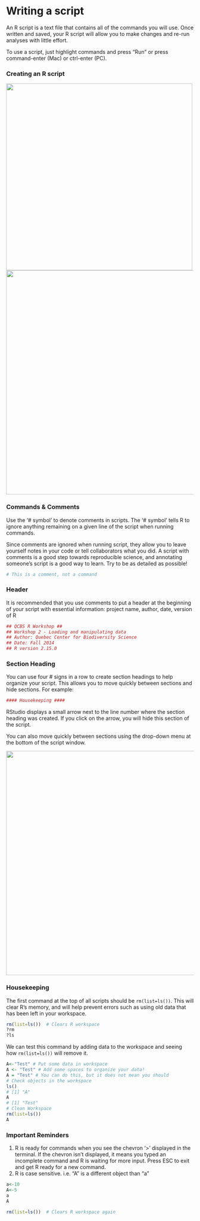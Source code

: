 # Writing a script

An R script is a text file that contains all of the commands you will
use. Once written and saved, your R script will allow you to make
changes and re-run analyses with little effort.

To use a script, just highlight commands and press "Run" or press
command-enter (Mac) or ctrl-enter (PC).

### Creating an R script

![](images/1_Create_an_R_script.png){width="500"}
![](images/2_Create_an_R_script2.Mod_arrow.png){width="600"}

### Commands & Comments

Use the '# symbol' to denote comments in scripts. The '# symbol'
tells R to ignore anything remaining on a given line of the script when
running commands.

Since comments are ignored when running script, they allow you to leave
yourself notes in your code or tell collaborators what you did. A script
with comments is a good step towards reproducible science, and
annotating someone's script is a good way to learn. Try to be as
detailed as possible!

```r
# This is a comment, not a command
```

### Header

It is recommended that you use comments to put a header at the beginning
of your script with essential information: project name, author, date,
version of R

```r
## QCBS R Workshop ##
## Workshop 2 - Loading and manipulating data
## Author: Quebec Center for Biodiversity Science
## Date: Fall 2014
## R version 2.15.0
```

### Section Heading

You can use four \# signs in a row to create section headings to help
organize your script. This allows you to move quickly between sections
and hide sections. For example:

```r
#### Housekeeping ####
```

RStudio displays a small arrow next to the line number where the section
heading was created. If you click on the arrow, you will hide this
section of the script.

You can also move quickly between sections using the drop-down menu at
the bottom of the script window.

![](images/4_Section_headings_Mod_arrow_2.png){width="600"}

### Housekeeping

The first command at the top of all scripts should be `rm(list=ls())`.
This will clear R's memory, and will help prevent errors such as using
old data that has been left in your workspace.

```r
rm(list=ls())  # Clears R workspace
?rm
?ls
```

We can test this command by adding data to the workspace and seeing how
`rm(list=ls())` will remove it.

```r
A<-"Test" # Put some data in workspace
A <- "Test" # Add some spaces to organize your data!
A = "Test" # You can do this, but it does not mean you should
# Check objects in the workspace
ls()
# [1] "A"
A
# [1] "Test"
# Clean Workspace
rm(list=ls())
A
```

### Important Reminders

1.  R is ready for commands when you see the chevron '\>' displayed in
    the terminal. If the chevron isn't displayed, it means you typed an
    incomplete command and R is waiting for more input. Press ESC to
    exit and get R ready for a new command.
2.  R is case sensitive. i.e. "A" is a different object than "a"

```r
a<-10
A<-5
a
A

rm(list=ls())  # Clears R workspace again
```